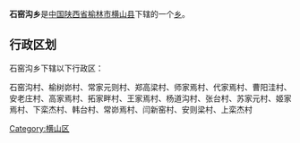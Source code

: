 {{中国乡级行政区
|行政区全称 = 石窑沟乡
|景观照片文件名 = 
|景观照片描述 = 
|汉语拼音 =
|其他语言 = 
|其他语言名称 = 
|位置图文件名 = 
|位置图描述 = 
|自定义图片=
|上级行政区 = [[陕西省|陕西省]][[榆林市|榆林市]][[横山县|横山县]]
|行政区类别 = [[乡级行政区|乡]]
|行政区划代码 = 
|行政区划 = 
|村委会 = 
|居委会 = 
|建置时间 = 
|领导职位 = 
|领导名称 = 
|政府驻地 = 
|毗邻 = 
|地理坐标 = 
|总面积 = 
|总人口 = 
|户籍人口 = 
|户籍人口年份 = 
|常住人口 = 
|常住人口年份 = 
|人口密度 = 
|GDP = 
|邮政编码 = 
|电话区号 = 
|官方网站 = 
|网站名称 = 
}}
'''石窑沟乡'''是[[中华人民共和国|中国]][[陕西省|陕西省]][[榆林市|榆林市]][[横山县|横山县]]下辖的一个[[乡级行政区|乡]]。

== 行政区划 ==
石窑沟乡下辖以下行政区：

石窑沟村、榆树峁村、常家元则村、郑高梁村、师家焉村、代家焉村、曹阳洼村、安老庄村、高家焉村、拓家畔村、王家焉村、杨道沟村、张台村、苏家元村、姬家焉村、下栾杰村、韩台村、常峁焉村、闫新窑村、安则梁村、上栾杰村

{{陕西小作品}}
{{横山县行政区划}}

[[Category:横山区|Category:横山区]]